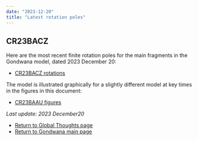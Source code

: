 ```yaml
---
date: "2023-12-20"
title: "Latest rotation poles"
---
```


## CR23BACZ

Here are the most recent finite rotation poles for the main fragments in the Gondwana model, dated 2023 December 20:

* [CR23BACZ rotations](http://www.reeves.nl/upload/CR23BACZ.pdf)

The model is illustrated graphically for a slightly different model at key times in the figures in this document:
* [CR23BAAU figures](http://www.reeves.nl/upload/CR23BAAU-figures.pdf)

*Last update: 2023 December20*

* [Return to Global Thoughts page](../other-material)
* [Return to Gondwana main page](../../gondwana)
